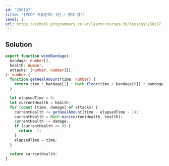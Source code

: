 ```yaml
---
id: '250137'
title: '[PCCP 기출문제] 1번 / 붕대 감기'
level: 1
url: https://school.programmers.co.kr/learn/courses/30/lessons/250137
---
```


## Solution

```typescript filename="solution.ts" copy
export function windBandage(
  bandage: number[],
  health: number,
  attacks: [number, number][],
): number {
  function getHealAmount(time: number) {
    return time * bandage[1] + Math.floor(time / bandage[0]) * bandage[2];
  }

  let elapsedTime = 0;
  let currentHealth = health;
  for (const [time, damage] of attacks) {
    currentHealth += getHealAmount(time - elapsedTime - 1);
    currentHealth = Math.min(currentHealth, health);
    currentHealth -= damage;
    if (currentHealth <= 0) {
      return -1;
    }
    elapsedTime = time;
  }

  return currentHealth;
}
```

